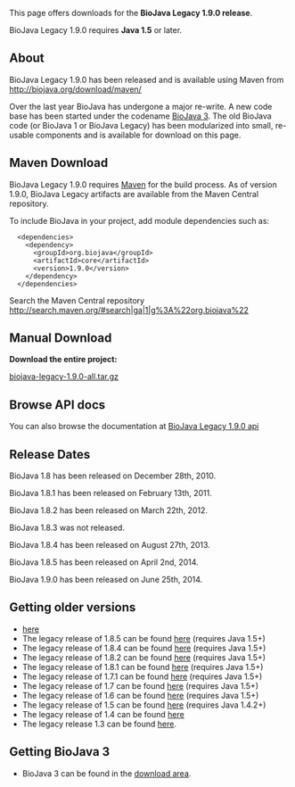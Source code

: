 This page offers downloads for the <b>BioJava Legacy 1.9.0 release</b>. 

BioJava Legacy 1.9.0 requires <b>Java 1.5</b> or later. 

== About ==
BioJava Legacy 1.9.0 has been released and is available using Maven from http://biojava.org/download/maven/

Over the last year BioJava has undergone a major re-write. A new code base has been started under the codename [[BioJava:Download|BioJava 3]]. The old BioJava code (or BioJava 1 or BioJava Legacy) has been modularized into small, re-usable components and is available for download on this page.

== Maven Download ==
BioJava Legacy 1.9.0 requires [http://maven.apache.org/ Maven] for the build process.  As of version 1.9.0, BioJava Legacy artifacts are available from the Maven Central repository.

To include BioJava in your project, add module dependencies such as:
<pre>
  <dependencies>
    <dependency>
      <groupId>org.biojava</groupId>
      <artifactId>core</artifactId>
      <version>1.9.0</version>
    </dependency>
  </dependencies>
</pre>

Search the Maven Central repository http://search.maven.org/#search|ga|1|g%3A%22org.biojava%22


== Manual Download ==
'''Download the entire project:'''

[http://biojava.org/download/bj1.9.0/biojava-legacy-1.9.0-all.tar.gz  biojava-legacy-1.9.0-all.tar.gz] 

== Browse API docs ==
You can also browse the documentation at [http://www.biojava.org/docs/api1.9.0/ BioJava Legacy 1.9.0 api]

==Release Dates==
BioJava 1.8 has been released on December 28th, 2010.

BioJava 1.8.1 has been released on February 13th, 2011. 

BioJava 1.8.2 has been released on March 22th, 2012.

BioJava 1.8.3 was not released.

BioJava 1.8.4 has been released on August 27th, 2013.

BioJava 1.8.5 has been released on April 2nd, 2014.

BioJava 1.9.0 has been released on June 25th, 2014.

== Getting older versions ==
* [[BioJava:Download 1.9.1|here]]
* The legacy release of 1.8.5 can be found [[BioJava:Download 1.8.5|here]] (requires Java 1.5+)
* The legacy release of 1.8.4 can be found [[BioJava:Download 1.8.4|here]] (requires Java 1.5+)
* The legacy release of 1.8.2 can be found [[BioJava:Download 1.8.2|here]] (requires Java 1.5+)
* The legacy release of 1.8.1 can be found [[BioJava:Download 1.8.1|here]] (requires Java 1.5+)
* The legacy release of 1.7.1 can be found [[BioJava:Download 1.7.1|here]] (requires Java 1.5+)
* The legacy release of 1.7 can be found [[BioJava:Download 1.7|here]] (requires Java 1.5+)
* The legacy release of 1.6 can be found [[BioJava:Download 1.6|here]] (requires Java 1.5+)
* The legacy release of 1.5 can be found [[BioJava:Download 1.5|here]] (requires Java 1.4.2+)
* The legacy release of 1.4 can be found [[BioJava:Download 1.4|here]]
* The legacy release 1.3 can be found [[BioJava:Download 1.3|here]].

== Getting BioJava 3 ==
* BioJava 3 can be found in the [http://www.biojava.org/download/ download area].